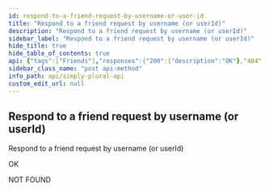 ```yaml
---
id: respond-to-a-friend-request-by-username-or-user-id
title: "Respond to a friend request by username (or userId)"
description: "Respond to a friend request by username (or userId)"
sidebar_label: "Respond to a friend request by username (or userId)"
hide_title: true
hide_table_of_contents: true
api: {"tags":["Friends"],"responses":{"200":{"description":"OK"},"404":{"description":"NOT FOUND"}},"description":"Respond to a friend request by username (or userId)","method":"post","path":"/v1/friends/request/respond/{username}","servers":[{"url":"https://api.apparyllis.com:8443"},{"url":"https://devapi.apparyllis.com"}],"info":{"title":"Simply Plural API","description":"This is a work-in-progress API definition. If you need to know specifcs, please go to https://github.com/ApparyllisOrg/SimplyPluralApi/blob/main/src/api/v1/routes.ts","version":"1.0"},"postman":{"name":"Respond to a friend request by username (or userId)","description":{"type":"text/plain"},"url":{"path":["v1","friends","request","respond",":username"],"host":["{{baseUrl}}"],"query":[],"variable":[]},"method":"POST"}}
sidebar_class_name: "post api-method"
info_path: api/simply-plural-api
custom_edit_url: null
---
```



## Respond to a friend request by username (or userId)



Respond to a friend request by username (or userId)

<div><ApiTabs><TabItem label={"200"} value={"200"}><div>

OK

</div><div></div></TabItem><TabItem label={"404"} value={"404"}><div>

NOT FOUND

</div><div></div></TabItem></ApiTabs></div>
      